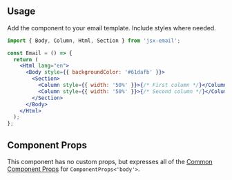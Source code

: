 ## Usage

Add the component to your email template. Include styles where needed.

```jsx
import { Body, Column, Html, Section } from 'jsx-email';

const Email = () => {
  return (
    <Html lang="en">
      <Body style={{ backgroundColor: '#61dafb' }}>
        <Section>
          <Column style={{ width: '50%' }}>{/* First column */}</Column>
          <Column style={{ width: '50%' }}>{/* Second column */}</Column>
        </Section>
      </Body>
    </Html>
  );
};
```

## Component Props

This component has no custom props, but expresses all of the [Common Component Props](https://react.dev/reference/react-dom/components/common) for `ComponentProps<'body'>`.
